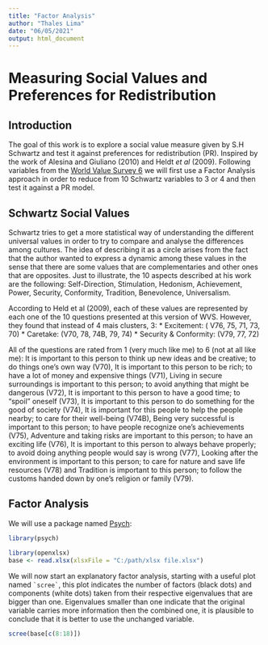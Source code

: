 ---
title: "Factor Analysis"
author: "Thales Lima"
date: "06/05/2021"
output: html_document
---

# Measuring Social Values and Preferences for Redistribution
  
## Introduction
  
The goal of this work is to explore a social value measure given by S.H Schwartz
and test it against preferences for redistribution (PR). Inspired by the work of Alesina and Giuliano
(2010) and Heldt *et al* (2009). Following variables from the [World Value Survey 6](https://www.worldvaluessurvey.org/wvs.jsp) we will first use a Factor Analysis approach in order to reduce from 10 Schwartz variables to 3 or 4 and then test it against a PR model. 
  
## Schwartz Social Values
  
Schwartz tries to get a more statistical way of understanding the different universal values in order to try to compare and analyse the differences among cultures. The idea of describing it as a circle arises from the fact that the author wanted to express a dynamic among these values in the sense that there are some values that are complementaries and other ones that are opposites. Just to illustrate, the 10 aspects described at his work are the following: Self-Direction,  Stimulation, Hedonism, Achievement, Power, Security, Conformity, Tradition, Benevolence, Universalism.
  
According to Held et al (2009), each of these values are represented by each one of the 10 questions presented at this version of WVS. However, they found that instead of 4 mais clusters, 3: 
    * Excitement: ( V76, 75, 71, 73, 70)
    * Caretake: (V70, 78, 74B, 79, 74)
    * Security & Conformity: (V79, 77, 72)
  
All of the questions are rated from 1 (very much like me) to 6 (not at all like me): It is important to this person to think up new ideas and be creative; to do things one’s own way (V70), It is important to this person to be rich; to have a lot of money and expensive things (V71), Living in secure surroundings is important to this person; to avoid anything that might be dangerous (V72), It is important to this person to have a good time; to “spoil” oneself (V73), It is important to this person to do something for the good of society (V74), It is important for this people to help the people nearby; to care for their well-being (V74B), Being very successful is important to this person; to have people recognize one’s achievements (V75), Adventure and taking risks are important to this person; to have an exciting life (V76), It is important to this person to always behave properly; to avoid doing anything people would say is wrong (V77), Looking after the environment is important to this person; to care for nature and save life resources (V78) and Tradition is important to this person; to follow the customs handed down by one’s religion or family (V79).
  
## Factor Analysis   
  
We will use a package named [Psych](https://cran.r-project.org/web/packages/psych/index.html):
  
```{r packages}
library(psych)
```
  
```{r include = FALSE} 
library(openxlsx)
base <- read.xlsx(xlsxFile = "C:/path/xlsx file.xlsx")
```
  
We will now start an explanatory factor analysis, starting with a useful plot named `` `scree` ``, this plot  indicates the number of factors (black dots) and components (white dots) taken from their respective eigenvalues that are bigger than one. Eigenvalues smaller than one indicate that the original variable carries more information then the combined one, it is plausible to conclude that it is better to use the unchanged variable.    

``` {r scree}
scree(base[c(8:18)])
```

  

